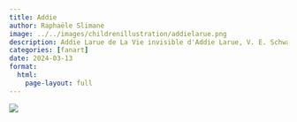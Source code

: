 ```yaml
---
title: Addie
author: Raphaële Slimane
image: ../../images/childrenillustration/addielarue.png
description: Addie Larue de La Vie invisible d'Addie Larue, V. E. Schwab
categories: [fanart]
date: 2024-03-13
format:
  html:
    page-layout: full
---
```


![](../../images/childrenillustration/addielarue.png)

